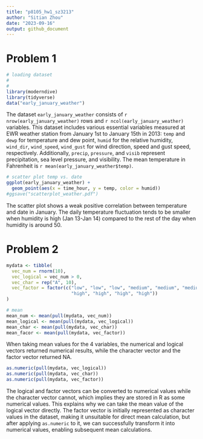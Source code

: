 ```yaml
---
title: "p8105_hw1_sz3213"
author: "Sitian Zhou"
date: "2023-09-16"
output: github_document
---
```



# Problem 1

```r
# loading dataset
#
#
library(moderndive)
library(tidyverse)
data("early_january_weather")
```

The dataset `early_january_weather` consists of `r nrow(early_january_weather)` rows and `r ncol(early_january_weather)` variables. This dataset includes various essential variables measured at EWR weather station from January 1st to January 15th in 2013: `temp` and `dewp` for temperature and dew point, `humid` for the relative humidity, `wind_dir`, `wind_speed`, `wind_gust` for wind direction, speed and gust speed, respectively. Additionally, `precip`, `pressure`, and `visib` represent precipitation, sea level pressure, and visibility. The mean temperature in Fahrenheit is `r mean(early_january_weather$temp)`.


```r
# scatter plot temp vs. date 
ggplot(early_january_weather) + 
  geom_point(aes(x = time_hour, y = temp, color = humid))
#ggsave("scatterplot_weather.pdf")
```

The scatter plot shows a weak positive correlation between temperature and date in January. The daily temperature fluctuation tends to be smaller when humidity is high (Jan 13-Jan 14) compared to the rest of the day when humidity is around 50.


# Problem 2


```r
mydata <- tibble(
  vec_num = rnorm(10),
  vec_logical = vec_num > 0,
  vec_char = rep("A", 10),
  vec_factor = factor(c("low", "low", "low", "medium", "medium", "medium", 
                        "high", "high", "high", "high"))
)

# mean
mean_num <- mean(pull(mydata, vec_num))
mean_logical <- mean(pull(mydata, vec_logical))
mean_char <- mean(pull(mydata, vec_char))
mean_facor <- mean(pull(mydata, vec_factor))
```

When taking mean values for the 4 variables, the numerical and logical vectors returned numerical results, while the character vector and the factor vector returned NA.




```r
as.numeric(pull(mydata, vec_logical))
as.numeric(pull(mydata, vec_char))
as.numeric(pull(mydata, vec_factor))
```

The logical and factor vectors can be converted to numerical values while the character vector cannot, which implies they are stored in R as some numerical values. This explains why we can take the mean value of the logical vector directly. The factor vector is initially represented as character values in the dataset, making it unsuitable for direct mean calculation, but after applying `as.numeric` to it, we can successfully transform it into numerical values, enabling subsequent mean calculations.














